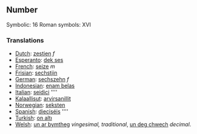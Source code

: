 ==Number==

Symbolic: 16
Roman symbols: XVI

===Translations===

*[[Dutch]]: [[zestien]] ''f''
*[[Esperanto]]: [[dek ses]]
*[[French]]: [[seize]] ''m''
*[[Frisian]]: [[sechstjin]]
*[[German]]: [[sechszehn]] ''f''
*[[Indonesian]]: [[enam belas]]
*[[Italian]]: [[seidici]] ''''
*[[Kalaallisut]]: [[arvirsanillit]]
*[[Norwegian]]: [[seksten]]
*[[Spanish]]: [[dieciséis]] ''''
*[[Turkish]]: [[on altı]]
*[[Welsh]]: [[un ar bymtheg]] ''vingesimal, traditional'', [[un deg chwech]] ''decimal''.